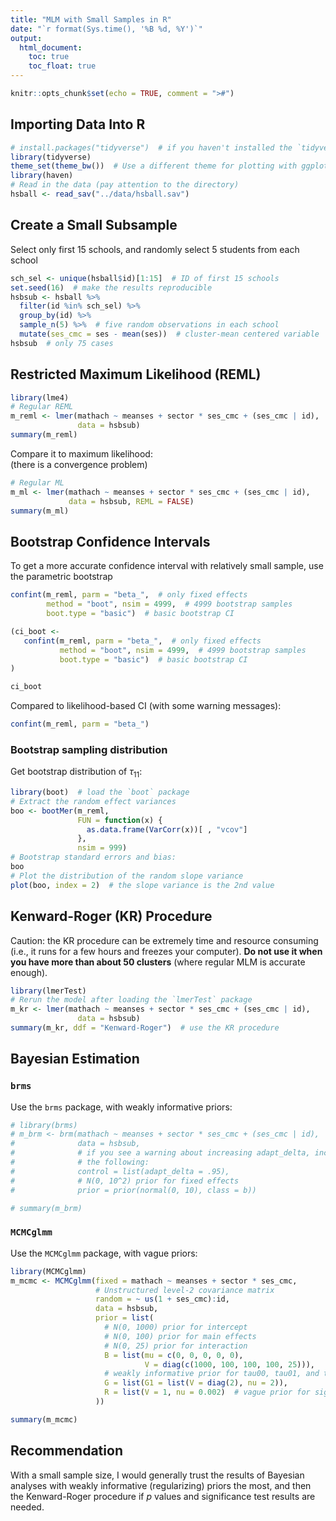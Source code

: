 ```yaml
---
title: "MLM with Small Samples in R"
date: "`r format(Sys.time(), '%B %d, %Y')`"
output: 
  html_document:
    toc: true
    toc_float: true
---
```


```r
knitr::opts_chunk$set(echo = TRUE, comment = ">#")
```

## Importing Data Into R

```r
# install.packages("tidyverse")  # if you haven't installed the `tidyverse` package
library(tidyverse)
theme_set(theme_bw())  # Use a different theme for plotting with ggplot2
library(haven)
# Read in the data (pay attention to the directory)
hsball <- read_sav("../data/hsball.sav")
```

## Create a Small Subsample

Select only first 15 schools, and randomly select 5 students from each school

```r
sch_sel <- unique(hsball$id)[1:15]  # ID of first 15 schools
set.seed(16)  # make the results reproducible
hsbsub <- hsball %>% 
  filter(id %in% sch_sel) %>%
  group_by(id) %>% 
  sample_n(5) %>%  # five random observations in each school
  mutate(ses_cmc = ses - mean(ses))  # cluster-mean centered variable
hsbsub  # only 75 cases
```

## Restricted Maximum Likelihood (REML)

```r
library(lme4)
# Regular REML
m_reml <- lmer(mathach ~ meanses + sector * ses_cmc + (ses_cmc | id), 
               data = hsbsub)
summary(m_reml)
```

Compare it to maximum likelihood:  
(there is a convergence problem)

```r
# Regular ML
m_ml <- lmer(mathach ~ meanses + sector * ses_cmc + (ses_cmc | id), 
             data = hsbsub, REML = FALSE)
summary(m_ml)
```

## Bootstrap Confidence Intervals

To get a more accurate confidence interval with relatively small sample, use 
the parametric bootstrap

```r
confint(m_reml, parm = "beta_",  # only fixed effects
        method = "boot", nsim = 4999,  # 4999 bootstrap samples
        boot.type = "basic")  # basic bootstrap CI
```

<!-- In this part I just try to cache the results to avoid the long computational time -->

```r
(ci_boot <- 
   confint(m_reml, parm = "beta_",  # only fixed effects
           method = "boot", nsim = 4999,  # 4999 bootstrap samples
           boot.type = "basic")  # basic bootstrap CI
)
```

```r
ci_boot
```

Compared to likelihood-based CI (with some warning messages):

```r
confint(m_reml, parm = "beta_")
```

### Bootstrap sampling distribution

Get bootstrap distribution of $\tau_{11}$:

```r
library(boot)  # load the `boot` package
# Extract the random effect variances
boo <- bootMer(m_reml, 
               FUN = function(x) {
                 as.data.frame(VarCorr(x))[ , "vcov"]
               }, 
               nsim = 999)
# Bootstrap standard errors and bias:
boo
# Plot the distribution of the random slope variance
plot(boo, index = 2)  # the slope variance is the 2nd value
```


## Kenward-Roger (KR) Procedure

Caution: the KR procedure can be extremely time and resource consuming 
(i.e., it runs for a few hours and freezes your computer). __Do not use it 
when you have more than about 50 clusters__ (where regular MLM is accurate 
enough).

```r
library(lmerTest)
# Rerun the model after loading the `lmerTest` package
m_kr <- lmer(mathach ~ meanses + sector * ses_cmc + (ses_cmc | id), 
               data = hsbsub)
summary(m_kr, ddf = "Kenward-Roger")  # use the KR procedure
```

## Bayesian Estimation

### `brms`

Use the `brms` package, with weakly informative priors:

```r
# library(brms)
# m_brm <- brm(mathach ~ meanses + sector * ses_cmc + (ses_cmc | id), 
#              data = hsbsub, 
#              # if you see a warning about increasing adapt_delta, include
#              # the following:
#              control = list(adapt_delta = .95), 
#              # N(0, 10^2) prior for fixed effects
#              prior = prior(normal(0, 10), class = b))
```

```r
# summary(m_brm)
```

### `MCMCglmm`

Use the `MCMCglmm` package, with vague priors:

```r
library(MCMCglmm)
m_mcmc <- MCMCglmm(fixed = mathach ~ meanses + sector * ses_cmc, 
                   # Unstructured level-2 covariance matrix
                   random = ~ us(1 + ses_cmc):id,
                   data = hsbsub, 
                   prior = list(
                     # N(0, 1000) prior for intercept
                     # N(0, 100) prior for main effects
                     # N(0, 25) prior for interaction 
                     B = list(mu = c(0, 0, 0, 0, 0), 
                              V = diag(c(1000, 100, 100, 100, 25))), 
                     # weakly informative prior for tau00, tau01, and tau11
                     G = list(G1 = list(V = diag(2), nu = 2)),  
                     R = list(V = 1, nu = 0.002)  # vague prior for sigma-sq
                   ))
```

```r
summary(m_mcmc)
```

## Recommendation

With a small sample size, I would generally trust the results of Bayesian 
analyses with weakly informative (regularizing) priors the most, and then the 
Kenward-Roger procedure if $p$ values and significance test results are needed.
